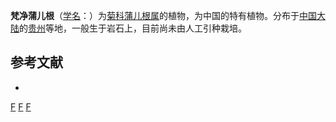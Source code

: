 {{Speciesbox 
| genus = Sinosenecio
| species = fanjingshanicus
| authority = C. Jeffrey et [[陈艺林|Y. L. Chen]]
}}

'''梵净蒲儿根'''（[[学名|学名]]：{{lang|la|''Sinosenecio fanjingshanicus''}}）为[[菊科|菊科]][[蒲儿根属|蒲儿根属]]的植物，为中国的特有植物。分布于[[中国大陆|中国大陆]]的[[贵州|贵州]]等地，一般生于岩石上，目前尚未由人工引种栽培。

== 参考文献 ==
<div class="references-small">
* {{cite web| url =http://www.bioinfo.cn/db05/KmzwSpecies.php?action=view&id=5539| title =梵净蒲儿根| work =《中国高等植物数据库全库》| publisher =中国科学院微生物研究所| author =昆明植物研究所| accessdate =2009-02-24| deadurl =yes| archiveurl =https://web.archive.org/web/20160305080039/http://www.bioinfo.cn/db05/KmzwSpecies.php?action=view&id=5539| archivedate =2016-03-05}}
</div>
{{Taxonbar|from=Q11116100}}

[[Category:蒲儿根属|F]]
[[Category:中國特有植物|F]]
[[Category:贵州植物|F]]